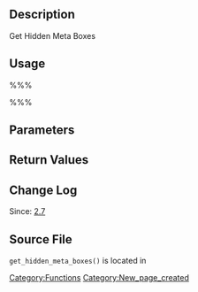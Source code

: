 == Description ==

Get Hidden Meta Boxes

== Usage ==

%%%<?php get_hidden_meta_boxes( $screen ); ?>%%%

== Parameters ==

{{Parameter|$screen|string&#124;object|Screen identifier|required}}

== Return Values ==

{{Return||array|Hidden Meta Boxes}}

== Change Log ==

Since: [[Version 2.7|2.7]]

== Source File ==

<tt>get_hidden_meta_boxes()</tt> is located in {{Trac|wp-admin/includes/screen.php}}

[[Category:Functions]]

[[Category:New_page_created]]